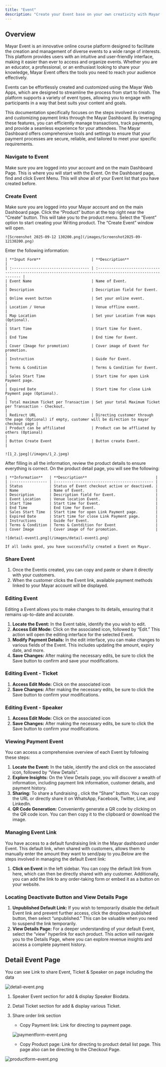 ```yaml
---
title: "Event"
description: "Create your Event base on your own creativity with Mayar!"
---
```


## Overview

Mayar Event is an innovative online course platform designed to facilitate the creation and management of diverse events to a wide range of interests. This platform provides users with an intuitive and user-friendly interface, making it easier than ever to access and organize events. Whether you are an educator, a professional, or an enthusiast looking to share your knowledge, Mayar Event offers the tools you need to reach your audience effectively.

Events can be effortlessly created and customized using the Mayar Web Apps, which are designed to streamline the process from start to finish. The platform supports a variety of event types, allowing you to engage with participants in a way that best suits your content and goals.

This documentation specifically focuses on the steps involved in creating and customizing payment links through the Mayar Dashboard. By leveraging these features, you can efficiently manage transactions, track payments, and provide a seamless experience for your attendees. The Mayar Dashboard offers comprehensive tools and settings to ensure that your payment processes are secure, reliable, and tailored to meet your specific requirements.

### Navigate to Event

<Steps>
  <Step title="Log in to your Mayar Dashboard">
    Make sure you are logged into your account and on the main Dashboard Page. This is where you will start with the Event.
  </Step>
  <Step title="    From the Sidebar menu, click on Event">
    On the Dashboard page, find and click Event Menu. This will show all of your Event list that you have created before.
  </Step>
</Steps>

### Create Event

<Steps>
  <Step title="Go to Dashboard">
    Make sure you are logged into your Mayar account and on the main Dashboard page.
  </Step>
  <Step title="Access the Product Menu">
    Click the “Product” button at the top right near the “Create” button. This will take you to the product menu.
  </Step>
  <Step title="Choose Product Type">
    Select the “Event” option to start creating your Writing product. The “Create Event” window will open.

    ![Screenshot 2025-09-12 130200.png](/images/Screenshot2025-09-12130200.png)
  </Step>
  <Step title="Fill in Product Details">
    Enter the following information:

    | **Input Form**                       | **Description**                                                                                            |
    | :----------------------------------- | :--------------------------------------------------------------------------------------------------------- |
    | Event Name                           | Name of Event.                                                                                             |
    | Description                          | Description field for Event.                                                                               |
    | Online event button                  | Set your online event.                                                                                     |
    | Location / Venue                     | Venue offline event.                                                                                       |
    | Map Location                         | Set your Location from maps (Optional).                                                                    |
    | Start Time                           | Start time for Event.                                                                                      |
    | End Time                             | End time for Event.                                                                                        |
    | Cover (Image for promotion)          | Cover image of Event for promotion.                                                                        |
    | Instruction                          | Guide for Event.                                                                                           |
    | Terms & Condition                    | Terms & Condition for Event.                                                                               |
    | Sales Start Time                     | Start time for open Link Payment page.                                                                     |
    | Expired Date                         | Start time for close Link Payment page (Optional).                                                         |
    | Total maximum Ticket per Transaction | Set your total Maximum Ticket per Transaction - Checkout.                                                  |
    | Redirect URL                         | Directing customer through the page (Optional) if empty, customer will be direction to mayar checkout page |
    | Product can be affiliated            | Product can be affliated by others (Optional)                                                              |
    | Button Create Event                  | Button create Event.                                                                                       |

    ![1_2.jpeg](/images/1_2.jpeg)
  </Step>
  <Step title="Review and Finish">
    After filling in all the information, review the product details to ensure everything is correct. On the product detail page, you will see the following:

    | **Information**   | **Description**                               |
    | :---------------- | :-------------------------------------------- |
    | Status            | Status of Event checkout active or deactived. |
    | Name              | Name of Event.                                |
    | Description       | Description field for Event.                  |
    | Event Location    | Venue location Event.                         |
    | Start Time        | Start time for Event.                         |
    | End Time          | End time for Event.                           |
    | Sales Start Time  | Start time for open Link Payment page.        |
    | Expired Date      | Start time for close Link Payment page.       |
    | Instructions      | Guide for Event.                              |
    | Terms & Condition | Terms & Contdition for Event                  |
    | Cover Image       | Cover image of for promotion.                 |

    ![detail-event1.png](/images/detail-event1.png)

    If all looks good, you have successfully created a Event on Mayar.
  </Step>
</Steps>

### Share Event

1. Once the Eventis created, you can copy and paste or share it directly with your customers.
2. When the customer clicks the Event link, available payment methods linked to your Mayar account will be displayed.

### Editing Event

Editing a Event allows you to make changes to its details, ensuring that it remains up-to-date and accurate.

1. **Locate the Event:** In the Event table, identify the you wish to edit.
2. **Access Edit Mode:** Click on the associated icon, followed by “Edit.” This action will open the editing interface for the selected Event.
3. **Modify Payment Details:** In the edit interface, you can make changes to various fields of the Event. This includes updating the amount, expiry date, and more.
4. **Save Changes:** After making the necessary edits, be sure to click the Save button to confirm and save your modifications.

### Editing Event - Ticket

1. **Access Edit Mode:** Click on the associated icon
2. **Save Changes:** After making the necessary edits, be sure to click the Save button to confirm your modifications.

### Editing Event - Speaker

1. **Access Edit Mode:** Click on the associated icon
2. **Save Changes:** After making the necessary edits, be sure to click the Save button to confirm your modifications.

### Viewing Payment Event

You can access a comprehensive overview of each Event by following these steps:

1. **Locate the Event:** In the table, identify the and click on the associated icon, followed by “View Details”.
2. **Explore Insights:** On the View Details page, you will discover a wealth of information, including payment link information, customer details, and payment history.
3. **Sharing:** To share a fundraising , click the “Share” button. You can copy the URL or directly share it on WhatsApp, Facebook, Twitter, Line, and LinkedIn.
4. **QR Code Generation:** Conveniently generate a QR code by clicking on the QR code icon. You can then copy it to the clipboard or download the image.

### Managing Event Link

You have access to a default fundraising link in the Mayar dashboard under Event. This default link, when shared with customers, allows them to manually enter the amount they want to send/pay to you.Below are the steps involved in managing the default Event link:

1. **Click on Event** in the left sidebar. You can copy the default link from here, which can then be directly shared with any customer. Additionally, you can add the link to any order-taking form or embed it as a button on your website.

### Locating Deactivate Button and View Details Page

1. **Unpublished Default Link:** If you wish to temporarily disable the default Event link and prevent further access, click the dropdown published button, then select “unpublished.” This can be valuable when you need to suspend the link temporarily.
2. **View Details Page:** For a deeper understanding of your default Event, select the “view” hyperlink for each product. This action will navigate you to the Details Page, where you can explore revenue insights and access a complete payment history.

## Detail Event Page

You can see Link to share Event, Ticket & Speaker on page including the data

![detail-event.png](/images/detail-event.png)

1. Speaker Event section for add & display Speaker Biodata.
2. Detail Ticket section for add & display various Ticket.
3. Share order link section
   - Copy Payment link: Link for directing to payment page.

   ![paymentform-event.png](/images/paymentform-event.png)
   - Copy Product page: Link for directing to product detail list page. This page also can be directing to the Checkout Page.

![productform-event.png](/images/productform-event.png)